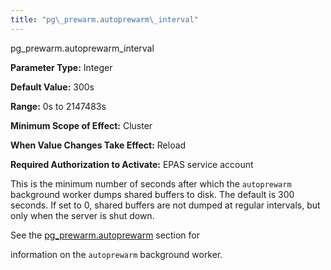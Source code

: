 ```yaml
---
title: "pg\_prewarm.autoprewarm\_interval"
---
```


<div class="index">

pg_prewarm.autoprewarm_interval

</div>

**Parameter Type:** Integer

**Default Value:** 300s

**Range:** 0s to 2147483s

**Minimum Scope of Effect:** Cluster

**When Value Changes Take Effect:** Reload

**Required Authorization to Activate:** EPAS service account

This is the minimum number of seconds after which the `autoprewarm` background worker dumps shared buffers to disk. The default is 300 seconds. If set to 0, shared buffers are not dumped at regular intervals, but only when the server is shut down.

See the [pg_prewarm.autoprewarm](pg_prewarm.autoprewarm) section for

information on the `autoprewarm` background worker.
